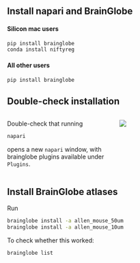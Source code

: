 
## Install napari and BrainGlobe

#### Silicon mac users
```bash
pip install brainglobe
conda install niftyreg
```


#### All other users
```.bash
pip install brainglobe
```


## Double-check installation {.smaller}
:::: {.columns}

::: {.column width="50%"}
Double-check that running
```bash
napari
```
opens a new `napari` window, with brainglobe plugins available under `Plugins`.
:::

::: {.column width="50%"}
![](img/napari-plugins.png)
:::

::::

## Install BrainGlobe atlases

Run
```bash
brainglobe install -a allen_mouse_50um
brainglobe install -a allen_mouse_10um
```

To check whether this worked:
```bash
brainglobe list
```